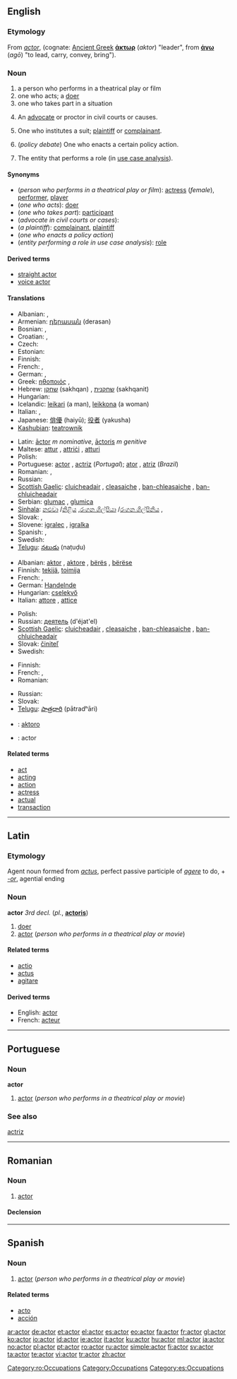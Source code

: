 {{wikipedia|dab=actor (disambiguation)|actor}}
==English==

===Etymology===
From {{etyl|la}} ''[[#Latin|actor]]'', (cognate: [[Ancient Greek]] '''[[άκτωρ]]''' (''aktor'') "leader", from '''[[άγω]]''' (''agō'') "to lead, carry, convey, bring").

===Noun===
{{wikipedia|actor|actor (player)}}
{{en-noun}}

# a person who performs in a theatrical play or film
# one who acts; a [[doer]]
# one who takes part in a situation
# {{legal}} An [[advocate]] or proctor in civil courts or causes.
# {{legal}} One who institutes a suit; [[plaintiff]] or [[complainant]].
# (''policy debate'') One who enacts a certain policy action.
# {{software engineering}} The entity that performs a role (in [[use case analysis]]).

====Synonyms====
* (''person who performs in a theatrical play or film''): [[actress]] (''female''), [[performer]], [[player]]
* (''one who acts''): [[doer]]
* (''one who takes part''): [[participant]]
* (''advocate in civil courts or cases''):
* (''a plaintiff''): [[complainant]], [[plaintiff]]
* (''one who enacts a policy action'')
* (''entity performing a role in use case analysis''): [[role]]

====Derived terms====
* [[straight actor]]
* [[voice actor]]

====Translations====
{{trans-top|person who performs in a theatrical play or film}}
* Albanian: {{t+|sq|aktor|m|xs=Albanian}}, {{t+|sq|aktore|f|xs=Albanian}}
* Armenian: [[դերասան]] (derasan)
* Bosnian: {{t-|bs|glumac|m}}, {{t-|bs|glumica|f}}
* Croatian: {{t+|hr|glumac|m}}, {{t+|hr|glumica|f}}
* Czech: {{t-|cs|herec|m}}
* Estonian: {{t-|et|näitleja}}
* Finnish: {{t-|fi|näyttelijä}}
* French: {{t+|fr|acteur|m}}, {{t+|fr|actrice|f}}
* German: {{t+|de|Schauspieler|m}}, {{t+|de|Schauspielerin|f}}
* Greek: [[ηθοποιός]] {{m}},{{f}}
* Hebrew: [[שחקן]] (sakhqan) {{m}}, [[שחקנית]] (sakhqanit) {{f}}
* Hungarian: {{t+|hu|színész}}
* Icelandic: [[leikari]] {{m}} (a man), [[leikkona]] {{f}} (a woman)
* Italian: {{t+|it|attore|m}}, {{t+|it|attrice|f}}
* Japanese: [[俳優]] (haiyū); [[役者]] (yakusha)
* [[Kashubian]]: [[teatrownik]]
{{trans-mid}}
* Latin: [[actor#Latin|āctor]] ''m nominative'', [[actoris|āctoris]] ''m genitive''
* Maltese: [[attur]] {{m}}, [[attriċi]] {{f}}, [[atturi]] {{p}}
* Polish: {{t+|pl|aktor|m}}
* Portuguese: [[actor#Portuguese|actor]] {{m}}, [[actriz]] {{f}} (''Portugal''); [[ator]] {{m}}, [[atriz]] {{f}} (''Brazil'')
* Romanian: {{t+|ro|actor|m}}, {{t+|ro|actriţă|f}}
* Russian: {{t+|ru|актёр|m|tr=akt'ór|sc=Cyrl}}
* [[Scottish Gaelic]]: [[cluicheadair]] {{m}}, [[cleasaiche]] {{m}}, [[ban-chleasaiche]] {{f}}, [[ban-chluicheadair]] {{f}}
* Serbian: [[glumac]] {{m}}, [[glumica]] {{f}}
* [[Sinhala]]: [[නළුවා]] {{m}}/[[නිළිය]] {{f}} ,[[රංගන ශිල්පියා]] {{m}}/[[රංගන ශිල්පිනිය]] {{f}} ,  {{n}}
* Slovak: {{t-|sk|herec|m}}, {{t-|sk|herečka|f}}
* Slovene: [[igralec]] {{m}}, [[igralka]] {{f}}
* Spanish: {{t+|es|actor|m}}, {{t-|es|actriz|f}}
* Swedish: {{t+|sv|skådespelare|c}}
* [[Telugu]]: [[నటుడు]] (naṭuḍu)
{{trans-bottom}}

{{trans-top|one who acts; a doer}}
* Albanian: [[aktor]] {{m}}, [[aktore]] {{f}}, [[bërës]] {{m}}, [[bërëse]] {{f}}
* Finnish: [[tekijä]], [[toimija]]
* French: {{t+|fr|faiseur|m}}, {{t+|fr|faiseuse|f}}
* German: [[Handelnde]] {{c}}
* Hungarian: [[cselekvő]]
* Italian: [[attore]] {{m}}, [[attice]] {{f}}
{{trans-mid}}
* Polish: {{t+|pl|aktor|m}}
* Russian: [[деятель]] (d'éjat'el) {{m}}
* [[Scottish Gaelic]]: [[cluicheadair]] {{m}}, [[cleasaiche]] {{m}}, [[ban-chleasaiche]] {{f}}, [[ban-chluicheadair]] {{f}}
* Slovak: [[činiteľ]] {{m}}
* Swedish: {{t+|sv|skådespelare|c}}
{{trans-bottom}}

{{trans-top|one who takes part in a situation}}
* Finnish: {{t+|fi|tekijä}}
* French: {{t+|fr|acteur|m}}, {{t+|fr|actrice|f}}
* Romanian: {{t-|ro|personaj}}
{{trans-mid}}
* Russian: {{t+|ru|участник|m|tr=učástnik|sc=Cyrl}}
* Slovak: {{t-|sk|účastník|m}}
* [[Telugu]]: [[పాత్రధారి]] (pātradʰāri)
{{trans-bottom}}

{{trans-top|advocate in civil courts or cases}}
{{trans-mid}}
{{trans-bottom}}

{{trans-top|plaintiff}}
{{trans-mid}}
{{trans-bottom}}

{{trans-top|one who enacts a policy action}}
{{trans-mid}}
{{trans-bottom}}

{{trans-top|entity performing a role in use case analysis}}
{{trans-mid}}
{{trans-bottom}}

{{checktrans-top}}
* {{ttbc|Ido}}: [[aktoro]]
* {{ttbc|Interlingua}}: actor
{{checktrans-bottom}}

====Related terms====
* [[act]]
* [[acting]]
* [[action]]
* [[actress]]
* [[actual]]
* [[transaction]]

----

==Latin==

===Etymology===
Agent noun formed from ''[[actus|actus]]'', perfect passive participle of ''[[agere|agere]]'' to do, + ''[[-or]]'', agential ending

===Noun===
'''actor''' {{m}} ''3rd decl.'' (''pl.'', '''[[actoris|actoris]]''')

# [[doer]]
# [[actor#English|actor]] (''person who performs in a theatrical play or movie'')

====Related terms====
* [[actio]]
* [[actus]]
* [[agitare]]

====Derived terms====
* English: [[#Noun|actor]]
* French: [[acteur]]

----

==Portuguese==

===Noun===
'''actor''' {{m}}

# [[actor#English|actor]] (''person who performs in a theatrical play or movie'')

===See also===
[[actriz]]

----

==Romanian==

===Noun===
{{ro-noun|gend=m|pl=actori|f=actriţă}}

# [[actor#English|actor]]

====Declension====
{{ro-noun-m}}

[[Category:ro:Occupations]]

----

==Spanish==

===Noun===
{{es-noun-mf|mpl=actores|f=actriz|fpl=actrices}}

# [[actor#English|actor]] (''person who performs in a theatrical play or movie'')

====Related terms====
* [[acto]] {{m}}
* [[acción]] {{f}}

[[Category:Occupations]]
[[Category:es:Occupations]]

[[ar:actor]]
[[de:actor]]
[[et:actor]]
[[el:actor]]
[[es:actor]]
[[eo:actor]]
[[fa:actor]]
[[fr:actor]]
[[gl:actor]]
[[ko:actor]]
[[io:actor]]
[[id:actor]]
[[ie:actor]]
[[it:actor]]
[[ku:actor]]
[[hu:actor]]
[[ml:actor]]
[[ja:actor]]
[[no:actor]]
[[pl:actor]]
[[pt:actor]]
[[ro:actor]]
[[ru:actor]]
[[simple:actor]]
[[fi:actor]]
[[sv:actor]]
[[ta:actor]]
[[te:actor]]
[[vi:actor]]
[[tr:actor]]
[[zh:actor]]